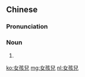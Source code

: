 {{also|女孩儿}}
==Chinese==
{{zh-forms|s=女孩儿|type=21}}

===Pronunciation===
{{zh-pron
|m=nǚháir
|c=neoi5 haai4 ji4
|cat=n
}}

===Noun===
{{zh-noun}}

# {{zh-erhua form of}}

[[ko:女孩兒]]
[[mg:女孩兒]]
[[nl:女孩兒]]